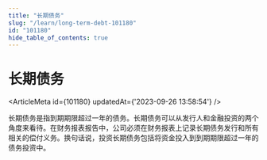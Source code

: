 ```yaml
---
title: "长期债务"
slug: "/learn/long-term-debt-101180"
id: "101180"
hide_table_of_contents: true
---
```



# 长期债务

<ArticleMeta id={101180} updatedAt={'2023-09-26 13:58:54'} />
<div className='border-solid border-b border-t-0 my-4 border-[var(--ifm-color-gray-300)]' />

长期债务是指到期期限超过一年的债务。长期债务可以从发行人和金融投资的两个角度来看待。在财务报表报告中，公司必须在财务报表上记录长期债务发行和所有相关的偿付义务。换句话说，投资长期债务包括将资金投入到到期期限超过一年的债务投资中。

